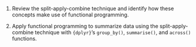 1.  Review the split-apply-combine technique and identify how these
    concepts make use of functional programming.

2.  Apply functional programming to summarize data using the
    split-apply-combine technique with `{dplyr}`'s `group_by()`,
    `summarise()`, and `across()` functions.

